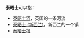 '''泰晤士'''可以指：
*[[泰晤士河|泰晤士河]]，英国的一条河流
*[[泰晤士_(新西兰)|泰晤士 (新西兰)]]，新西兰的一个镇
*[[泰晤士报|泰晤士报]]
{{disambig|cat=三字消歧义}}